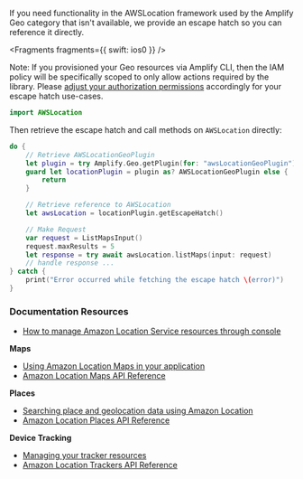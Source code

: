 If you need functionality in the AWSLocation framework used by the Amplify Geo category that isn't available, we provide an escape hatch so you can reference it directly.


<Fragments fragments={{ swift: ios0 }} />

Note: If you provisioned your Geo resources via Amplify CLI, then the IAM policy will be specifically scoped to only allow actions required by the library. Please [adjust your authorization permissions](/lib/geo/existing-resources) accordingly for your escape hatch use-cases.

```swift
import AWSLocation
```

Then retrieve the escape hatch and call methods on `AWSLocation` directly:

```swift
do {
    // Retrieve AWSLocationGeoPlugin
    let plugin = try Amplify.Geo.getPlugin(for: "awsLocationGeoPlugin")
    guard let locationPlugin = plugin as? AWSLocationGeoPlugin else {
        return
    }

    // Retrieve reference to AWSLocation
    let awsLocation = locationPlugin.getEscapeHatch()

    // Make Request
    var request = ListMapsInput()
    request.maxResults = 5
    let response = try await awsLocation.listMaps(input: request)
    // handle response ...
} catch {
    print("Error occurred while fetching the escape hatch \(error)")
}
```

### Documentation Resources

- [How to manage Amazon Location Service resources through console](https://docs.aws.amazon.com/location/latest/developerguide/welcome.html)

**Maps**

- [Using Amazon Location Maps in your application](https://docs.aws.amazon.com/location/latest/developerguide/using-maps.html)
- [Amazon Location Maps API Reference](https://docs.aws.amazon.com/location-maps/latest/APIReference/API_Operations.html)

**Places**

- [Searching place and geolocation data using Amazon Location](https://docs.aws.amazon.com/location/latest/developerguide/searching-for-places.html)
- [Amazon Location Places API Reference](https://docs.aws.amazon.com/location-places/latest/APIReference/API_Operations.html)

**Device Tracking**

- [Managing your tracker resources](https://docs.aws.amazon.com/location/latest/developerguide/managing-trackers.html)
- [Amazon Location Trackers API Reference](https://docs.aws.amazon.com/location-trackers/latest/APIReference/API_Operations.html)
